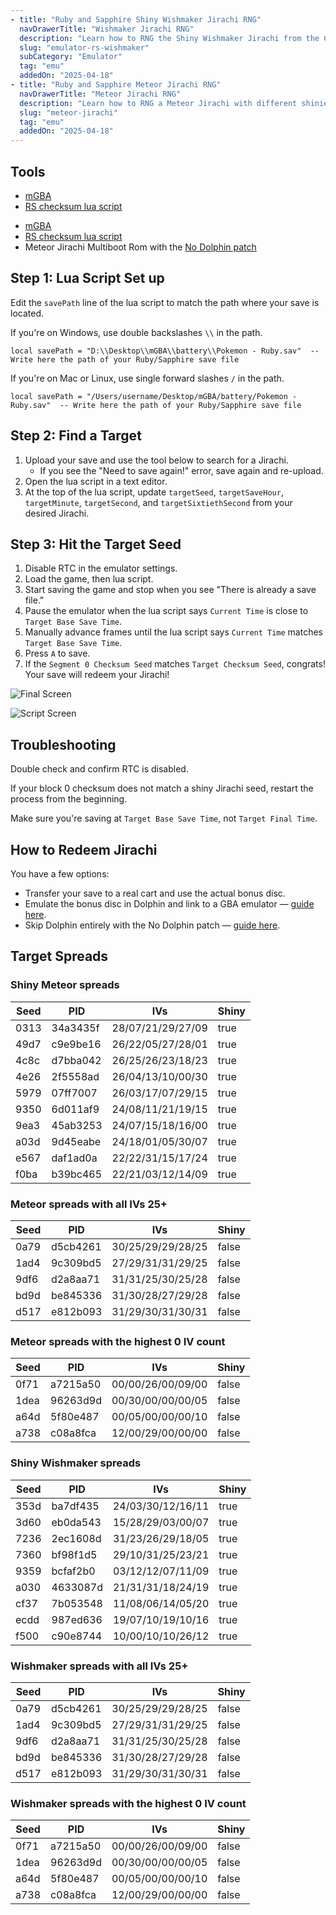 ```yaml
---
- title: "Ruby and Sapphire Shiny Wishmaker Jirachi RNG"
  navDrawerTitle: "Wishmaker Jirachi RNG"
  description: "Learn how to RNG the Shiny Wishmaker Jirachi from the Colosseum Bonus Disc in Ruby and Sapphire."
  slug: "emulator-rs-wishmaker"
  subCategory: "Emulator"
  tag: "emu"
  addedOn: "2025-04-18"
- title: "Ruby and Sapphire Meteor Jirachi RNG"
  navDrawerTitle: "Meteor Jirachi RNG"
  description: "Learn how to RNG a Meteor Jirachi with different shinies than Wishmaker."
  slug: "meteor-jirachi"
  tag: "emu"
  addedOn: "2025-04-18"
---
```


## Tools

<ShowIf slug="/emulator-rs-wishmaker">

- [mGBA](/mgba-setup)
- [RS checksum lua script](https://github.com/Real96/PokeLua/blob/main/Gen%203/mGBA/RS_RNG_Checksums_mGBA.lua)

</ShowIf>

<ShowIf slug="/meteor-jirachi">

- [mGBA](/mgba-setup)
- [RS checksum lua script](https://github.com/Real96/PokeLua/blob/main/Gen%203/mGBA/RS_RNG_Checksums_mGBA.lua)
- Meteor Jirachi Multiboot Rom with the [No Dolphin patch](/no-dolphin-patch)

</ShowIf>

## Step 1: Lua Script Set up

Edit the `savePath` line of the lua script to match the path where your save is located.

If you're on Windows, use double backslashes `\\` in the path.

```
local savePath = "D:\\Desktop\\mGBA\\battery\\Pokemon - Ruby.sav"  -- Write here the path of your Ruby/Sapphire save file
```

If you're on Mac or Linux, use single forward slashes `/` in the path.

```
local savePath = "/Users/username/Desktop/mGBA/battery/Pokemon - Ruby.sav"  -- Write here the path of your Ruby/Sapphire save file
```

## Step 2: Find a Target

1. Upload your save and use the tool below to search for a Jirachi.
   - If you see the "Need to save again!" error, save again and re-upload.
2. Open the lua script in a text editor.
3. At the top of the lua script, update `targetSeed`, `targetSaveHour`, `targetMinute`, `targetSecond`, and `targetSixtiethSecond` from your desired Jirachi.

<ShowIf slug="/emulator-rs-wishmaker">

<MultibootJirachi jirachi="Wishmaker" />

</ShowIf>

<ShowIf slug="/meteor-jirachi">

<MultibootJirachi jirachi="Meteor" />

</ShowIf>

## Step 3: Hit the Target Seed

1. Disable RTC in the emulator settings.
2. Load the game, then lua script.
3. Start saving the game and stop when you see "There is already a save file."
4. Pause the emulator when the lua script says `Current Time` is close to `Target Base Save Time`.
5. Manually advance frames until the lua script says `Current Time` matches `Target Base Save Time`.
6. Press `A` to save.
7. If the `Segment 0 Checksum Seed` matches `Target Checksum Seed`, congrats! Your save will redeem your Jirachi!

![Final Screen](/images/Ruby-Sapphire/Wishmaker/Final-Screen.png)

![Script Screen](/images/Ruby-Sapphire/Wishmaker/Script.png)

## Troubleshooting

Double check and confirm RTC is disabled.

If your block 0 checksum does not match a shiny Jirachi seed, restart the process from the beginning.

Make sure you're saving at `Target Base Save Time`, not `Target Final Time`.

<ShowIf slug="/emulator-rs-wishmaker">

## How to Redeem Jirachi

You have a few options:

- Transfer your save to a real cart and use the actual bonus disc.
- Emulate the bonus disc in Dolphin and link to a GBA emulator — [guide here](/misc-dolphin-connect-vba).
- Skip Dolphin entirely with the No Dolphin patch — [guide here](/no-dolphin-patch).

</ShowIf>

## Target Spreads

<ShowIf slug="/meteor-jirachi">

### Shiny Meteor spreads

| Seed | PID      | IVs               | Shiny |
| ---- | -------- | ----------------- | ----- |
| 0313 | 34a3435f | 28/07/21/29/27/09 | true  |
| 49d7 | c9e9be16 | 26/22/05/27/28/01 | true  |
| 4c8c | d7bba042 | 26/25/26/23/18/23 | true  |
| 4e26 | 2f5558ad | 26/04/13/10/00/30 | true  |
| 5979 | 07ff7007 | 26/03/17/07/29/15 | true  |
| 9350 | 6d011af9 | 24/08/11/21/19/15 | true  |
| 9ea3 | 45ab3253 | 24/07/15/18/16/00 | true  |
| a03d | 9d45eabe | 24/18/01/05/30/07 | true  |
| e567 | daf1ad0a | 22/22/31/15/17/24 | true  |
| f0ba | b39bc465 | 22/21/03/12/14/09 | true  |

### Meteor spreads with all IVs 25+

| Seed | PID      | IVs               | Shiny |
| ---- | -------- | ----------------- | ----- |
| 0a79 | d5cb4261 | 30/25/29/29/28/25 | false |
| 1ad4 | 9c309bd5 | 27/29/31/31/29/25 | false |
| 9df6 | d2a8aa71 | 31/31/25/30/25/28 | false |
| bd9d | be845336 | 31/30/28/27/29/28 | false |
| d517 | e812b093 | 31/29/30/31/30/31 | false |

### Meteor spreads with the highest 0 IV count

| Seed | PID      | IVs               | Shiny |
| ---- | -------- | ----------------- | ----- |
| 0f71 | a7215a50 | 00/00/26/00/09/00 | false |
| 1dea | 96263d9d | 00/30/00/00/00/05 | false |
| a64d | 5f80e487 | 00/05/00/00/00/10 | false |
| a738 | c08a8fca | 12/00/29/00/00/00 | false |

</ShowIf>

<ShowIf slug="/emulator-rs-wishmaker">

### Shiny Wishmaker spreads

| Seed | PID      | IVs               | Shiny |
| ---- | -------- | ----------------- | ----- |
| 353d | ba7df435 | 24/03/30/12/16/11 | true  |
| 3d60 | eb0da543 | 15/28/29/03/00/07 | true  |
| 7236 | 2ec1608d | 31/23/26/29/18/05 | true  |
| 7360 | bf98f1d5 | 29/10/31/25/23/21 | true  |
| 9359 | bcfaf2b0 | 03/12/12/07/11/09 | true  |
| a030 | 4633087d | 21/31/31/18/24/19 | true  |
| cf37 | 7b053548 | 11/08/06/14/05/20 | true  |
| ecdd | 987ed636 | 19/07/10/19/10/16 | true  |
| f500 | c90e8744 | 10/00/10/10/26/12 | true  |

### Wishmaker spreads with all IVs 25+

| Seed | PID      | IVs               | Shiny |
| ---- | -------- | ----------------- | ----- |
| 0a79 | d5cb4261 | 30/25/29/29/28/25 | false |
| 1ad4 | 9c309bd5 | 27/29/31/31/29/25 | false |
| 9df6 | d2a8aa71 | 31/31/25/30/25/28 | false |
| bd9d | be845336 | 31/30/28/27/29/28 | false |
| d517 | e812b093 | 31/29/30/31/30/31 | false |

### Wishmaker spreads with the highest 0 IV count

| Seed | PID      | IVs               | Shiny |
| ---- | -------- | ----------------- | ----- |
| 0f71 | a7215a50 | 00/00/26/00/09/00 | false |
| 1dea | 96263d9d | 00/30/00/00/00/05 | false |
| a64d | 5f80e487 | 00/05/00/00/00/10 | false |
| a738 | c08a8fca | 12/00/29/00/00/00 | false |

</ShowIf>
